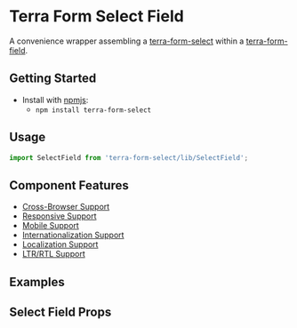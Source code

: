 


<Badge />

# Terra Form Select Field

A convenience wrapper assembling a [terra-form-select](https://github.com/cerner/terra-core/tree/master/packages/terra-form-select) within a [terra-form-field](https://github.com/cerner/terra-core/tree/master/packages/terra-form-field).

## Getting Started

- Install with [npmjs](https://www.npmjs.com):
  - `npm install terra-form-select`

## Usage

```jsx
import SelectField from 'terra-form-select/lib/SelectField';
```

## Component Features

- [Cross-Browser Support](https://engineering.cerner.com/terra-ui/contributing/terra-ui/component-standards#cross-browser-support)
- [Responsive Support](https://engineering.cerner.com/terra-ui/contributing/terra-ui/component-standards#responsive-support)
- [Mobile Support](https://engineering.cerner.com/terra-ui/contributing/terra-ui/component-standards#mobile-support)
- [Internationalization Support](https://engineering.cerner.com/terra-ui/contributing/terra-ui/component-standards#internationalization-i18n-support)
- [Localization Support](https://engineering.cerner.com/terra-ui/contributing/terra-ui/component-standards#internationalization-i18n-support)
- [LTR/RTL Support](https://engineering.cerner.com/terra-ui/contributing/terra-ui/component-standards#ltr--rtl-support)

## Examples
<SelectFieldExample title="Select Field Example" />
<RequiredSelectFieldExample title="Required Select Field Example" />
<MaxSelectionExample title="Maximum Selection (applies to only 'multiple' and 'tag')" description="A multiple selection variant that allows up to a set number of selections. (Not applicable to 'default', 'combobox', and 'search' variants)" />
<IncompleteSelectFieldExample title="Incomplete Select Field Example" description="Applies theme-specific styling for incomplete. ***Note: Only use incomplete if given specific guidance, reserved for specific applications when no value has been provided. Not for general use.***" />

## Select Field Props
<SelectFieldPropsTable />
